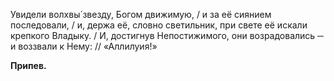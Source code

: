 Увидели волхвы́ звезду, Богом движимую, / и за её сиянием последовали, / и, держа её, словно светильник, при свете её искали крепкого Владыку. / И, достигнув Непостижимого, они возрадовались ─ и воззвали к Нему: // «Аллилуия!»

**Припев.**
